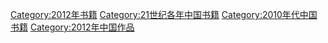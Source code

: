 [[Category:2012年书籍|Category:2012年书籍]]
[[Category:21世纪各年中国书籍|Category:21世纪各年中国书籍]]
[[Category:2010年代中国书籍|Category:2010年代中国书籍]]
[[Category:2012年中国作品|Category:2012年中国作品]]